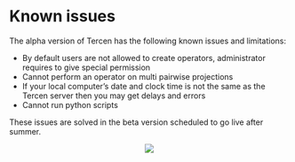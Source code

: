# Known issues 
The alpha version of Tercen has the following known issues and limitations:

* By default users are not allowed to create operators, administrator requires to give special permission
* Cannot perform an operator on multi pairwise projections
* If your local computer's date and clock time is not the same as the Tercen server then you may get delays and errors
* Cannot run python scripts

These issues are solved in the beta version scheduled to go live after summer.

<center>![](images/alpha2beta.png)</center>